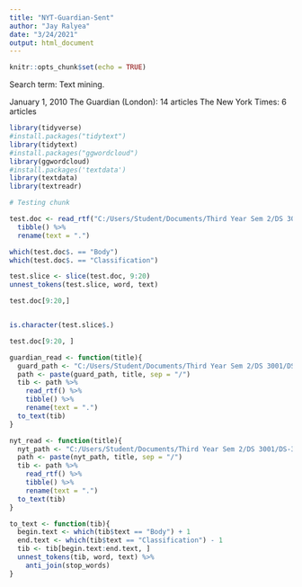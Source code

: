```yaml
---
title: "NYT-Guardian-Sent"
author: "Jay Ralyea"
date: "3/24/2021"
output: html_document
---
```


```r
knitr::opts_chunk$set(echo = TRUE)
```
Search term: Text mining.

January 1, 2010
The Guardian (London): 14 articles
The New York Times: 6 articles

```r
library(tidyverse)
#install.packages("tidytext")
library(tidytext)
#install.packages("ggwordcloud")
library(ggwordcloud)
#install.packages('textdata')
library(textdata)
library(textreadr)
```

```r
# Testing chunk

test.doc <- read_rtf("C:/Users/Student/Documents/Third Year Sem 2/DS 3001/DS-3001/NYT-Articles/Price Forecasts For Electronics.rtf") %>%
  tibble() %>%
  rename(text = ".")

which(test.doc$. == "Body")
which(test.doc$. == "Classification")

test.slice <- slice(test.doc, 9:20)
unnest_tokens(test.slice, word, text)

test.doc[9:20,]


is.character(test.slice$.)

test.doc[9:20, ]

```


```r
guardian_read <- function(title){
  guard_path <- "C:/Users/Student/Documents/Third Year Sem 2/DS 3001/DS-3001/Guardian-Articles"
  path <- paste(guard_path, title, sep = "/")
  tib <- path %>%
    read_rtf() %>%
    tibble() %>%
    rename(text = ".")
  to_text(tib)
}

nyt_read <- function(title){
  nyt_path <- "C:/Users/Student/Documents/Third Year Sem 2/DS 3001/DS-3001/NYT-Articles"
  path <- paste(nyt_path, title, sep = "/")
  tib <- path %>%
    read_rtf() %>%
    tibble() %>%
    rename(text = ".")
  to_text(tib)
}

to_text <- function(tib){
  begin.text <- which(tib$text == "Body") + 1
  end.text <- which(tib$text == "Classification") - 1
  tib <- tib[begin.text:end.text, ]
  unnest_tokens(tib, word, text) %>%
    anti_join(stop_words)
}
```







